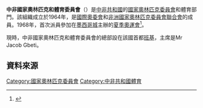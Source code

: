 {{Infobox National Olympic Committee
| title = 中非國家奧林匹克和體育委員會
| logo = 
| 國家或地區 = CAF
| 國家或地區編碼 = CAF
| 成立日期 = 1964年
| 加入國際奧委會 = 1965年
| 所屬成員 = [[非洲國家奧林匹克委員會聯合會|非洲國家奧林匹克委員會聯合會]]
| 總部 = 中非共和國[[班基|班基]]
| 會長 = Mr Jacob Gbeti
| 秘書長 =
| 網頁 = 
}}
'''中非國家奧林匹克和體育委員會'''（{{lang-fr|Comité National Olympique et Sportif Centrafricain}}）是[[中非共和國|中非共和國]]的[[國家奧林匹克委員會|國家奧林匹克委員會]]和體育部門。該組織成立於1964年，是[[國際奧委會|國際奧委會]]和[[非洲國家奧林匹克委員會聯合會|非洲國家奧林匹克委員會聯合會]]的成員。1968年，首次派員參加在[[墨西哥城|墨西哥城]]主辦的[[1968年夏季奧林匹克運動會|夏季奧運會]]<ref>{{Cite web |url=http://www.sports-reference.com/olympics/countries/CAF/ |title=Central African |access-date=2014-03-30 |archive-url=https://web.archive.org/web/20141209094724/http://www.sports-reference.com/olympics/countries/CAF/ |archive-date=2014-12-09 |dead-url=yes }}</ref>。

現時，中非國家奧林匹克和體育委員會的總部設在該國首都[[班基|班基]]，主席是Mr Jacob Gbeti。

==資料來源==
{{Reflist}}

{{非洲國家奧林匹克委員會聯合會}}
{{Authority control}}

[[Category:國家奧林匹克委員會|Category:國家奧林匹克委員會]]
[[Category:中非共和國體育|Category:中非共和國體育]]